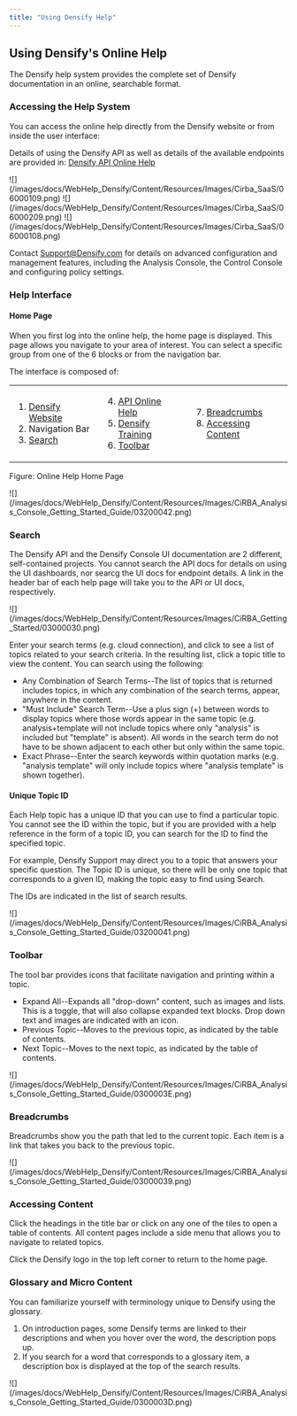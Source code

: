 ```yaml
---
title: "Using Densify Help"
---
```


## Using Densify's Online Help

The Densify help system provides the complete set of Densify documentation in an online, searchable format.

### Accessing the Help System

You can access the online help directly from the Densify website or from inside the user interface:

Details of using the Densify API as well as details of the available endpoints are provided in: [Densify API Online Help](https://www.densify.com/docs-api/Content/APIHome)

<Accordion title="Figure: Accessing Help from the Densify Website (hover over image to expand)">
<Frame>![](/images/docs/WebHelp_Densify/Content/Resources/Images/Cirba_SaaS/06000109.png)</Frame>
</Accordion>

<Accordion title="Figure: Documentation and Training Options (hover over image to expand)">
<Frame>![](/images/docs/WebHelp_Densify/Content/Resources/Images/Cirba_SaaS/06000209.png)</Frame>
</Accordion>

<Accordion title="Figure: Accessing Online Help from the Densify User Interface (hover over image to expand)">
<Frame>![](/images/docs/WebHelp_Densify/Content/Resources/Images/Cirba_SaaS/06000108.png)</Frame>
</Accordion>


Contact [Support@Densify.com](mailto:Support@Densify.com) for details on advanced configuration and management features, including the Analysis Console, the Control Console and configuring policy settings.

### Help Interface

#### Home Page

When you first log into the online help, the home page is displayed. This page allows you navigate to your area of interest. You can select a specific group from one of the 6 blocks or from the navigation bar.

The interface is composed of:

<table>
<col/>
<col/>
<tbody>
<tr>
<td>
<ol class="ol_1" start="1">
<li class="CiRBAListNumber" value="1"><a href="https://www.densify.com">Densify Website</a></li>
<li class="CiRBAListNumber" value="2">Navigation Bar</li>
<li class="CiRBAListNumber" value="3"><a class="RefToBookmarkNoPage MCXref xref xrefRefToBookmarkNoPage" href="#Search"><u>Search</u></a></li>
</ol>
</td>
<td>
<ol class="ol_1" start="4">
<li class="CiRBAListNumber" value="4"><a href="https://www.densify.com/docs-api/Content/APIHome">API Online Help</a></li>
<li class="CiRBAListNumber" value="5"><a href="https://www.densify.com/training/Content/Welcome_Training">Densify Training</a></li>
<li class="CiRBAListNumber" value="6"><a class="RefToBookmarkNoPage MCXref xref xrefRefToBookmarkNoPage" href="#Toolbar"><u>Toolbar</u></a></li>
</ol>
</td>
<td>
<ol class="ol_1" start="7">
<li class="CiRBAListNumber" value="7"><a class="RefToBookmarkNoPage MCXref xref xrefRefToBookmarkNoPage" href="#Breadcrumbs"><u>Breadcrumbs</u></a></li>
<li class="CiRBAListNumber" value="8"><a class="RefToBookmarkNoPage MCXref xref xrefRefToBookmarkNoPage" href="#Content"><u>Accessing Content</u></a> </li>
</ol>
</td>
</tr>
</tbody>
</table>


Figure: Online Help Home Page 

<Frame>![](/images/docs/WebHelp_Densify/Content/Resources/Images/CiRBA_Analysis_Console_Getting_Started_Guide/03200042.png)</Frame>

### Search

The Densify API and the Densify Console UI documentation are 2 different, self-contained projects. You cannot search the API docs for details on using the UI dashboards, nor searcg the UI docs for endpoint details. A link in the header bar of each help page will take you to the API or UI docs, respectively.

<Accordion title="Figure: Accessing API or UI Help">
<Frame>![](/images/docs/WebHelp_Densify/Content/Resources/Images/CiRBA_Getting_Started/03000030.png)</Frame>
</Accordion>


Enter your search terms (e.g. cloud connection), and click <InlineImage src="/images/docs/WebHelp_Densify/Content/Resources/ToolbarIcons/search_16_19x17.png"/> to see a list of topics related to your search criteria. In the resulting list, click a topic title to view the content. You can search using the following:

* Any Combination of Search Terms--The list of topics that is returned includes topics, in which any combination of the search terms, appear, anywhere in the content.
* "Must Include" Search Term--Use a plus sign (+) between words to display topics where those words appear in the same topic (e.g. analysis+template will not include topics where only "analysis" is included but "template" is absent). All words in the search term do not have to be shown adjacent to each other but only within the same topic.
* Exact Phrase--Enter the search keywords within quotation marks (e.g. "analysis template" will only include topics where "analysis template" is shown together).

#### Unique Topic ID

Each Help topic has a unique ID that you can use to find a particular topic. You cannot see the ID within the topic, but if you are provided with a help reference in the form of a topic ID, you can search for the ID to find the specified topic.

For example, Densify Support may direct you to a topic that answers your specific question. The Topic ID is unique, so there will be only one topic that corresponds to a given ID, making the topic easy to find using Search.

The IDs are indicated in the list of search results.

<Accordion title="Figure: Unique ID">
<Frame>![](/images/docs/WebHelp_Densify/Content/Resources/Images/CiRBA_Analysis_Console_Getting_Started_Guide/03200041.png)</Frame>
</Accordion>


### Toolbar

The tool bar provides icons that facilitate navigation and printing within a topic.

* Expand All--Expands all "drop-down" content, such as images and lists. This is a toggle, that will also collapse expanded text blocks. Drop down text and images are indicated with an icon<InlineImage src="/images/docs/WebHelp_Densify/Content/Resources/Images/CiRBA_Analysis_Console_Getting_Started_Guide/03200040.png"/>.
* Previous Topic--Moves to the previous topic, as indicated by the table of contents.
* Next Topic--Moves to the next topic, as indicated by the table of contents.

<Accordion title="Figure: Toolbar">
<Frame>![](/images/docs/WebHelp_Densify/Content/Resources/Images/CiRBA_Analysis_Console_Getting_Started_Guide/0300003E.png)</Frame>
</Accordion>


### Breadcrumbs

Breadcrumbs show you the path that led to the current topic. Each item is a link that takes you back to the previous topic.

<Accordion title="Figure: Breadcrumbs">
<Frame>![](/images/docs/WebHelp_Densify/Content/Resources/Images/CiRBA_Analysis_Console_Getting_Started_Guide/03000039.png)</Frame>
</Accordion>


### Accessing Content

Click the headings in the title bar or click on any one of the tiles to open a table of contents. All content pages include a side menu that allows you to navigate to related topics.

Click the Densify logo in the top left corner to return to the home page.

### Glossary and Micro Content

You can familiarize yourself with terminology unique to Densify using the glossary.

1. On introduction pages, some Densify terms are linked to their descriptions and when you hover over the word, the description pops up.
2. If you search for a word that corresponds to a glossary item, a description box is displayed at the top of the search results.

<Accordion title="Figure: Accessing Glossary Terms and Micro Content">
<Frame>![](/images/docs/WebHelp_Densify/Content/Resources/Images/CiRBA_Analysis_Console_Getting_Started_Guide/0300003D.png)</Frame>
</Accordion>

